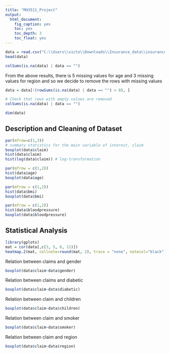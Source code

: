 ```yaml
---
title: "MH3511_Project"
output: 
  html_document:
    fig_caption: yes
    toc: yes
    toc_depth: 3
    toc_float: yes
---
```


```r
data = read.csv("C:\\Users\\victo\\Downloads\\Insurance_data\\insurance_data.csv", header = T)
head(data)
```

```r
colSums(is.na(data) | data == "")
```

From the above results, there is 5 missing values for age and 3 missing values for region and so we decide to remove the rows with missing values

```r
data = data[!(rowSums(is.na(data) | data == "") > 0), ]
```

```r
# Check that rows with empty values are removed
colSums(is.na(data) | data == "")

```

```r
dim(data)
```

## Description and Cleaning of Dataset

```r
par(mfrow=c(1,3))
# summary statistics for the main variable of interest, claim
boxplot(data$claim)
hist(data$claim)
hist(log(data$claim)) # log-transformation
```

```r
par(mfrow = c(1,2))
hist(data$age)
boxplot(data$age)
```

```r
par(mfrow = c(1,2))
hist(data$bmi)
boxplot(data$bmi)
```

```r
par(mfrow = c(1,2))
hist(data$bloodpressure)
boxplot(data$bloodpressure)
```

## Statistical Analysis

```r
library(gplots)
mat = cor(data[,c(3, 5, 6, 11)])
heatmap.2(mat, cellnote=round(mat, 2), trace = "none", notecol="black")
```

Relation between claims and gender

```r
boxplot(data$claim~data$gender)
```

Relation between claims and diabetic

```r
boxplot(data$claim~data$diabetic)
```

Relation between claim and children

```r
boxplot(data$claim~data$children)
```

Relation between claim and smoker

```r
boxplot(data$claim~data$smoker)
```

Relation between claim and region

```r
boxplot(data$claim~data$region)
```
